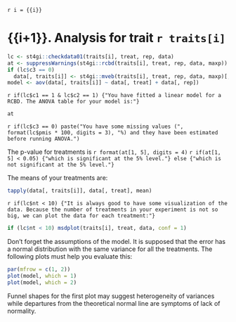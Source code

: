 `r i = {{i}}`

# {{i+1}}. Analysis for trait `r traits[i]`

```r
lc <- st4gi::checkdata01(traits[i], treat, rep, data)
at <- suppressWarnings(st4gi::rcbd(traits[i], treat, rep, data, maxp))
if (lc$c3 == 0)
  data[, traits[i]] <- st4gi::mveb(traits[i], treat, rep, data, maxp)[, 4]
model <- aov(data[, traits[i]] ~ data[, treat] + data[, rep])
```

`r if(lc$c1 == 1 & lc$c2 == 1) {"You have fitted a linear model for a RCBD. The ANOVA table for your model is:"}`

```r
at
```

`r if(lc$c3 == 0) paste("You have some missing values (", format(lc$pmis * 100, digits = 3), "%) and they have been estimated before running ANOVA.")`

The p-value for treatments is `r format(at[1, 5], digits = 4)`
`r if(at[1, 5] < 0.05) {"which is significant at the 5% level."} else {"which is not significant at the 5% level."}`

The means of your treatments are:
```r
tapply(data[, traits[i]], data[, treat], mean)
```

`r if(lc$nt < 10) {"It is always good to have some visualization of the data. Because the number of treatments in your experiment is not so big, we can plot the data for each treatment:"}`

```r
if (lc$nt < 10) msdplot(traits[i], treat, data, conf = 1)
```

Don't forget the assumptions of the model. It is supposed that the error has a normal distribution with the same variance for all the treatments. The following plots must help you evaluate this:

```r
par(mfrow = c(1, 2))
plot(model, which = 1)
plot(model, which = 2)
```

Funnel shapes for the first plot may suggest heterogeneity of variances while departures from the theoretical normal line are symptoms of lack of normality.
